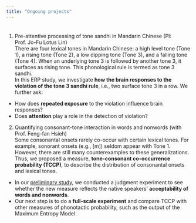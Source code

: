 ---
title: "Ongoing projects"
---
<div style="margin-bottom:35px;">
</div>

1. Pre-attentive processing of tone sandhi in Mandarin Chinese  (PI: Prof. Jo-Fu Lotus Lin)  
  There are four lexical tones in Mandarin Chinese: a high level tone (Tone 1), a rising tone (Tone 2), a low dipping tone (Tone 3), and a falling tone (Tone 4). When an underlying tone 3 is followed by another tone 3, it surfaces as rising tone. This phonological rule is termed as tone 3 sandhi.  
  In this ERP study, we investigate **how the brain responses to the violation of the tone 3 sandhi rule**, i.e., two surface tone 3 in a row. We further ask:
  - How does **repeated exposure** to the violation influence brain responses?
  - Does **attention** play a role in the detection of violation?

2. Quantifying consonant-tone interaction in words and nonwords  (with Prof. Feng-fan Hsieh)  
  Some consonantal onsets rarely co-occur with certain lexical tones. For example, sonorant onsets (e.g., [m]) seldom appear with Tone 1. However, there are still many counterexamples to these generalizations. Thus, we proposed a measure, **tone-consonant co-occurrence probability (TCCP)**, to describe the distribution of consonantal onsets and lexical tones. 
- In our [preliminary study](https://doi.org/10.36505/ExLing-2020/11/0017/000432), we conducted a judgment experiment to see whether the new measure reflects the native speakers' **acceptability of words and nonwords**.  
- Our next step is to do a **full-scale experiment** and compare TCCP with other measures of phonotactic probability, such as the output of the Maximum Entropy Model.